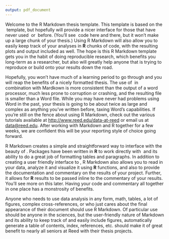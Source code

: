 ```yaml
---
output: pdf_document
---
```


\chapter*{Introduction}
\addcontentsline{toc}{chapter}{Introduction}
\chaptermark{Introduction}
\markboth{Introduction}{Introduction}

<!--
	% The three lines above are LaTeX code to make sure that the headers are right, that the intro gets included in the table of contents, and that it doesn't get numbered 1 so that chapter one is 1.
-->

Welcome to the R Markdown thesis template. This template is based on the \LaTeX\ template, but hopefully will provide a nicer interface for those that have never used \TeX\ or \LaTeX\ before.  (You'll see \LaTeX\ code here and there, but it won't make up a large chunk of your thesis.)  Using R Markdown will also allow you to easily keep track of your analyses in **R** chunks of code, with the resulting plots and output included as well.  The hope is this R Markdown template gets you in the habit of doing reproducible research, which benefits you long-term as a researcher, but also will greatly help anyone that is trying to reproduce or build onto your results down the road.

Hopefully, you won't have much of a learning period to go through and you will reap the benefits of a nicely formatted thesis.  The use of \LaTeX\ in combination with Mardkown is more consistent than the output of a word processor, much less prone to corruption or crashing, and the resulting file is smaller than a Word file. While you may have never had problems using Word in the past, your thesis is going to be about twice as large and complex as anything you've written before, taxing Word's capabilities. If you're still on the fence about using R Markdown, check out the various tutorials available at <http://www.reed.edu/data-at-reed> or email us at <data@reed.edu>.  After working with Markdown and R together for a few weeks, we are confident this will be your reporting style of choice going forward.

\section{Why use it?}

R Markdown creates a simple and straightforward way to interface with the beauty of \LaTeX\.  Packages have been written in **R** to work directly with \LaTeX\ and its ability to do a great job of formatting tables and paragraphs. In addition to creating a user friendly interface to \LaTeX\, R Markdown also allows you to read in your data, analyze it and visualize it using **R** functions, and also to provide the documentation and commentary on the results of your project.  Further, it allows for **R** results to be passed inline to the commentary of your results.  You'll see more on this later.  Having your code and commentary all together in one place has a monstrosity of benefits.

\section{Who should use it?}

Anyone who needs to use data analysis in any form, math, tables, a lot of figures, complex cross-references, or who just cares about the final appearance of their document should use R Markdown. Of particular use should be anyone in the sciences, but the user-friendly nature of Markdown and its ability to keep track of and easily include figures, automatically generate a table of contents, index, references, etc. should make it of great benefit to nearly all seniors at Reed with their thesis projects.
